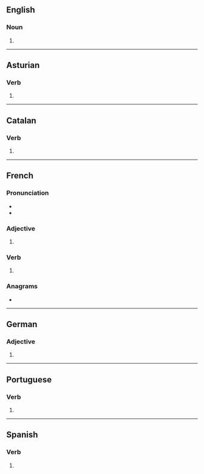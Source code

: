 {{also|activés}}
==English==

===Noun===
{{head|en|noun form}}

# {{plural of|en|active}}

----

==Asturian==

===Verb===
{{ast-verb form}}

# {{inflection of|ast|activar||2|s|pres|ind//sub}}

----

==Catalan==

===Verb===
{{head|ca|verb form}}

# {{ca-verb form of|p=2|n=sg|t=pres|m=ind|activar}}

----

==French==

===Pronunciation===
* {{fr-IPA|pos=vnv}}
* {{audio|fr|LL-Q150 (fra)-DenisdeShawi-actives.wav|Audio (CAN)}}

===Adjective===
{{head|fr|adjective form}}

# {{feminine plural of|fr|actif}}

===Verb===
{{head|fr|verb form}}

# {{inflection of|fr|activer||2|s|pres|ind//sub}}

===Anagrams===
* {{l|fr|cavités}}

----

==German==

===Adjective===
{{head|de|adjective form}}

# {{de-adj form of|activ}}

----

==Portuguese==

===Verb===
{{head|pt|verb form}}

# {{inflection of|pt|activar||2|s|pres|subj|;|2|s|negative|impr}}

----

==Spanish==

===Verb===
{{head|es|verb form}}

# {{es-verb form of|activar}}